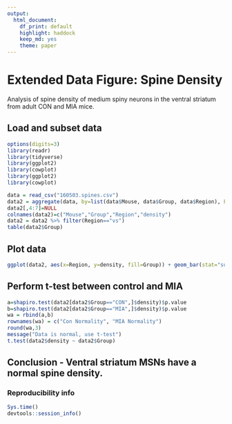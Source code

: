 ```yaml
---
output:
  html_document: 
    df_print: default
    highlight: haddock
    keep_md: yes
    theme: paper
---
```

# Extended Data Figure: Spine Density
Analysis of spine density of medium spiny neurons in the ventral striatum from adult CON and MIA mice.

## Load and subset data
```r
options(digits=3)
library(readr)
library(tidyverse)
library(ggplot2)
library(cowplot)
library(ggplot2)
library(cowplot)

data = read_csv("160503.spines.csv")
data2 = aggregate(data, by=list(data$Mouse, data$Group, data$Region), FUN=mean, na.rm=TRUE)
data2[,4:7]=NULL
colnames(data2)=c("Mouse","Group","Region","density")
data2 = data2 %>% filter(Region=="vs")
table(data2$Group)
```

## Plot data
```r
ggplot(data2, aes(x=Region, y=density, fill=Group)) + geom_bar(stat="summary", fun.y="mean",position="dodge", aes(fill=Group)) + stat_summary(fun.data=mean_se, geom="errorbar", width=0.15, position=position_dodge(width=0.9), color=c("black","red")) + scale_fill_manual(values=c("black","red")) + geom_point(size=2, position=position_dodge(width=0.9), color="grey50") + theme_cowplot()
```

## Perform t-test between control and MIA
```r
a=shapiro.test(data2[data2$Group=="CON",]$density)$p.value
b=shapiro.test(data2[data2$Group=="MIA",]$density)$p.value
wa = rbind(a,b)
rownames(wa) = c("Con Normality", "MIA Normality")
round(wa,3)
message("Data is normal, use t-test")
t.test(data2$density ~ data2$Group)
```
## Conclusion - Ventral striatum MSNs have a normal spine density.

### Reproducibility info
```r
Sys.time()
devtools::session_info()
```